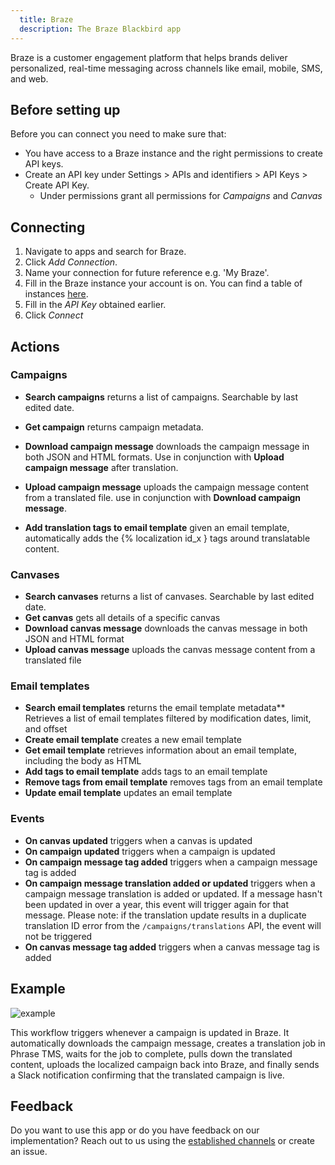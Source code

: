 ```yaml
---
  title: Braze
  description: The Braze Blackbird app
---
```


<LinkCard title="View on Github" target="_blank" href="https://github.com/bb-io/Braze" icon="github" />

Braze is a customer engagement platform that helps brands deliver personalized,
real-time messaging across channels like email, mobile, SMS, and web.

## Before setting up

Before you can connect you need to make sure that:

- You have access to a Braze instance and the right permissions to create API
  keys.
- Create an API key under Settings > APIs and identifiers > API Keys > Create
  API Key.
  - Under permissions grant all permissions for _Campaigns_ and _Canvas_

## Connecting

1. Navigate to apps and search for Braze.
2. Click _Add Connection_.
3. Name your connection for future reference e.g. 'My Braze'.
4. Fill in the Braze instance your account is on. You can find a table of
   instances
   [here](https://www.braze.com/docs/api/basics/#braze-rest-api-collection).
5. Fill in the _API Key_ obtained earlier.
6. Click _Connect_

## Actions

### Campaigns

- **Search campaigns** returns a list of campaigns. Searchable by last edited
  date.
- **Get campaign** returns campaign metadata.
- **Download campaign message** downloads the campaign message in both JSON and
  HTML formats. Use in conjunction with **Upload campaign message** after
  translation.
- **Upload campaign message** uploads the campaign message content from a
  translated file. use in conjunction with **Download campaign message**.

- **Add translation tags to email template** given an email template,
  automatically adds the \{% localization id_x } tags around translatable
  content.

### Canvases

- **Search canvases** returns a list of canvases. Searchable by last edited
  date.
- **Get canvas** gets all details of a specific canvas
- **Download canvas message** downloads the canvas message in both JSON and HTML
  format
- **Upload canvas message** uploads the canvas message content from a translated
  file

### Email templates

- **Search email templates** returns the email template metadata** Retrieves a list of email templates filtered by modification dates, limit, and offset
- **Create email template** creates a new email template
- **Get email template** retrieves information about an email template, including the body as HTML
- **Add tags to email template** adds tags to an email template
- **Remove tags from email template** removes tags from an email template
- **Update email template** updates an email template


### Events

- **On canvas updated** triggers when a canvas is updated
- **On campaign updated** triggers when a campaign is updated
- **On campaign message tag added** triggers when a campaign message tag is
  added
- **On campaign message translation added or updated** triggers when a campaign message translation is added or updated. If a message hasn't been updated in over a year, this event will trigger again for that message. Please note: if the translation update results in a duplicate translation ID error from the `/campaigns/translations` API, the event will not be triggered
- **On canvas message tag added** triggers when a canvas message tag is added

## Example

![example](https://raw.githubusercontent.com/bb-io/Braze/main/Images/README/example.png)

This workflow triggers whenever a campaign is updated in Braze. It automatically
downloads the campaign message, creates a translation job in Phrase TMS, waits
for the job to complete, pulls down the translated content, uploads the
localized campaign back into Braze, and finally sends a Slack notification
confirming that the translated campaign is live.

## Feedback

Do you want to use this app or do you have feedback on our implementation? Reach
out to us using the [established channels](https://www.blackbird.io/) or create
an issue.

